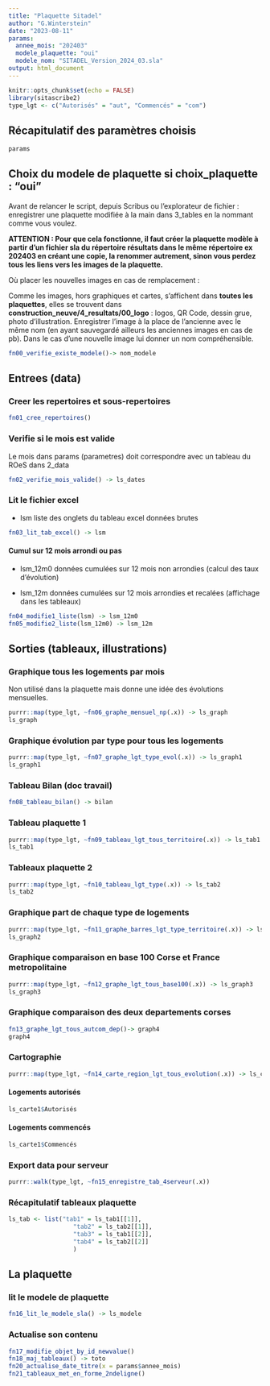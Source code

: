 ```yaml
---
title: "Plaquette Sitadel"
author: "G.Winterstein"
date: "2023-08-11"
params: 
  annee_mois: "202403"
  modele_plaquette: "oui"
  modele_nom: "SITADEL_Version_2024_03.sla"
output: html_document
---
```


```r
knitr::opts_chunk$set(echo = FALSE)
library(sitascribe2)
type_lgt <- c("Autorisés" = "aut", "Commencés" = "com")

```

## Récapitulatif des paramètres choisis

```r
params
```

## Choix du modele de plaquette si choix_plaquette : "oui"

Avant de relancer le script, depuis Scribus ou l'explorateur de fichier : enregistrer une plaquette modifiée à la main dans 3_tables en la nommant comme vous voulez.

**ATTENTION : Pour que cela fonctionne, il faut créer la plaquette modèle à partir d'un fichier sla du répertoire résultats dans le même répertoire ex 202403 en créant une copie, la renommer autrement, sinon vous perdez tous les liens vers les images de la plaquette.**

Où placer les nouvelles images en cas de remplacement :

Comme les images, hors graphiques et cartes, s'affichent dans **toutes les plaquettes**, elles se trouvent dans **construction_neuve/4_resultats/00_logo** : logos, QR Code, dessin grue, photo d'illustration. Enregistrer l'image à la place de l'ancienne avec le même nom (en ayant sauvegardé ailleurs les anciennes images en cas de pb). Dans le cas d'une nouvelle image lui donner un nom compréhensible.

```r
fn00_verifie_existe_modele()-> nom_modele

```

## Entrees (data)

### Creer les repertoires et sous-repertoires

```r
fn01_cree_repertoires()
```

### Verifie si le mois est valide

Le mois dans params (parametres) doit correspondre avec un tableau du ROeS dans 2_data

```r
fn02_verifie_mois_valide() -> ls_dates
```

### Lit le fichier excel

-   lsm liste des onglets du tableau excel données brutes

```r
fn03_lit_tab_excel() -> lsm 

```

#### Cumul sur 12 mois arrondi ou pas

-   lsm_12m0 données cumulées sur 12 mois non arrondies (calcul des taux d'évolution)

-   lsm_12m données cumulées sur 12 mois arrondies et recalées (affichage dans les tableaux)

```r
fn04_modifie1_liste(lsm) -> lsm_12m0
fn05_modifie2_liste(lsm_12m0) -> lsm_12m
```

## Sorties (tableaux, illustrations)

### Graphique tous les logements par mois

Non utilisé dans la plaquette mais donne une idée des évolutions mensuelles.

```r
purrr::map(type_lgt, ~fn06_graphe_mensuel_np(.x)) -> ls_graph
ls_graph
```

### Graphique évolution par type pour tous les logements

```r
purrr::map(type_lgt, ~fn07_graphe_lgt_type_evol(.x)) -> ls_graph1
ls_graph1
```


### Tableau Bilan (doc travail)

```r
fn08_tableau_bilan() -> bilan
```

### Tableau plaquette 1

```r
purrr::map(type_lgt, ~fn09_tableau_lgt_tous_territoire(.x)) -> ls_tab1
ls_tab1
```

### Tableaux plaquette 2

```r
purrr::map(type_lgt, ~fn10_tableau_lgt_type(.x)) -> ls_tab2
ls_tab2
```

### Graphique part de chaque type de logements

```r
purrr::map(type_lgt, ~fn11_graphe_barres_lgt_type_territoire(.x)) -> ls_graph2
ls_graph2
```

### Graphique comparaison en base 100 Corse et France metropolitaine

```r
purrr::map(type_lgt, ~fn12_graphe_lgt_tous_base100(.x)) -> ls_graph3
ls_graph3
```

### Graphique comparaison des deux departements corses

```r
fn13_graphe_lgt_tous_autcom_dep()-> graph4
graph4
```

### Cartographie{.tabset}

```r
purrr::map(type_lgt, ~fn14_carte_region_lgt_tous_evolution(.x)) -> ls_carte1
```

#### Logements autorisés

```r
ls_carte1$Autorisés
```


#### Logements commencés

```r
ls_carte1$Commencés
```

#### {-}

### Export data pour serveur

```r
purrr::walk(type_lgt, ~fn15_enregistre_tab_4serveur(.x))

```

### Récapitulatif tableaux plaquette

```r
ls_tab <- list("tab1" = ls_tab1[[1]],
                  "tab2" = ls_tab2[[1]],
                  "tab3" = ls_tab1[[2]],
                  "tab4" = ls_tab2[[2]]
                  )

```

## La plaquette

### lit le modele de plaquette

```r
fn16_lit_le_modele_sla() -> ls_modele

```

### Actualise son contenu

```r
fn17_modifie_objet_by_id_newvalue()
fn18_maj_tableaux() -> toto
fn20_actualise_date_titre(x = params$annee_mois)
fn21_tableaux_met_en_forme_2ndeligne()

```
